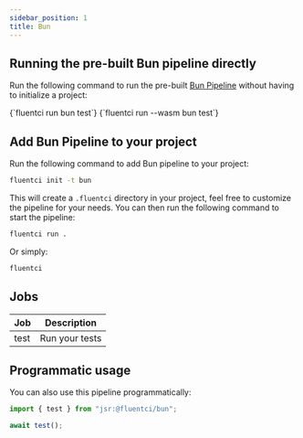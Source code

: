 ```yaml
---
sidebar_position: 1
title: Bun
---
```


## Running the pre-built Bun pipeline directly

Run the following command to run the pre-built [Bun Pipeline](https://github.com/fluent-ci-templates/bun-pipeline) without having to initialize a project:


<Tabs>
  <TabItem value="dagger" label="Dagger">
    <CodeBlock language="bash">
      {`fluentci run bun test`}
    </CodeBlock>
  </TabItem>
  <TabItem value="wasm" label="Wasm">
    <CodeBlock language="bash">
      {`fluentci run --wasm bun test`}

</CodeBlock>
</TabItem>
</Tabs>

## Add Bun Pipeline to your project

Run the following command to add Bun pipeline to your project:

```bash
fluentci init -t bun
```

This will create a `.fluentci` directory in your project, feel free to customize the pipeline for your needs.
You can then run the following command to start the pipeline:

```bash
fluentci run .
```

Or simply:

```bash
fluentci
```

## Jobs

| Job  | Description    |
| ---- | -------------- |
| test | Run your tests |

## Programmatic usage

You can also use this pipeline programmatically:

```ts
import { test } from "jsr:@fluentci/bun";

await test();
```
